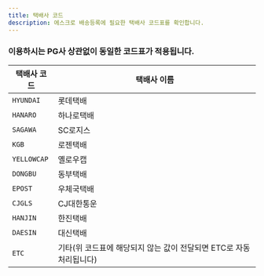 ```yaml
---
title: 택배사 코드
description: 에스크로 배송등록에 필요한 택배사 코드표를 확인합니다.
---
```


### 이용하시는 PG사 상관없이 동일한 코드표가 적용됩니다.

|택배사 코드|택배사 이름                                                        |
|-----------|-------------------------------------------------------------------|
|`HYUNDAI`  |롯데택배                                                           |
|`HANARO`   |하나로택배                                                         |
|`SAGAWA`   |SC로지스                                                           |
|`KGB`      |로젠택배                                                           |
|`YELLOWCAP`|옐로우캡                                                           |
|`DONGBU`   |동부택배                                                           |
|`EPOST`    |우체국택배                                                         |
|`CJGLS`    |CJ대한통운                                                         |
|`HANJIN`   |한진택배                                                           |
|`DAESIN`   |대신택배                                                           |
|`ETC`      |기타(위 코드표에 해당되지 않는 값이 전달되면 ETC로 자동 처리됩니다)|
